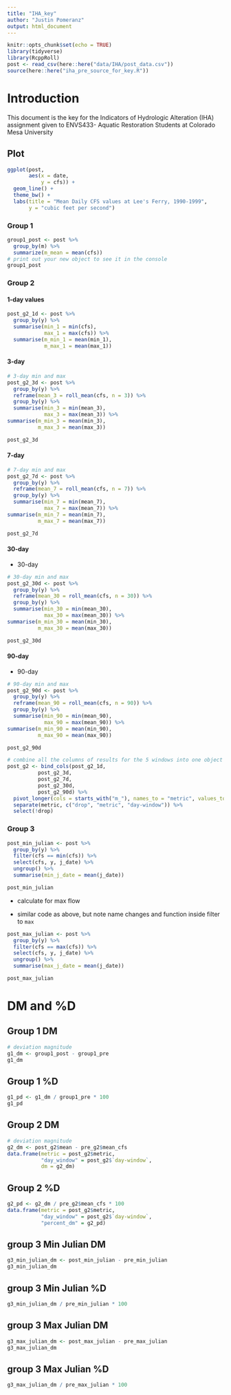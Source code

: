 ```yaml
---
title: "IHA_key"
author: "Justin Pomeranz"
output: html_document
---
```


```r
knitr::opts_chunk$set(echo = TRUE)
library(tidyverse)
library(RcppRoll)
post <- read_csv(here::here("data/IHA/post_data.csv"))
source(here::here("iha_pre_source_for_key.R"))
```

# Introduction  

This document is the key for the Indicators of Hydrologic Alteration (IHA) assignment given to ENVS433- Aquatic Restoration Students at Colorado Mesa University


## Plot

```r
ggplot(post, 
       aes(x = date, 
           y = cfs)) +
  geom_line() +
  theme_bw() +
  labs(title = "Mean Daily CFS values at Lee's Ferry, 1990-1999",
       y = "cubic feet per second")
```

### Group 1
```r
group1_post <- post %>%
  group_by(m) %>%
  summarize(m_mean = mean(cfs))
# print out your new object to see it in the console
group1_post
```

### Group 2
#### 1-day values  
```r
post_g2_1d <- post %>%
  group_by(y) %>%
  summarise(min_1 = min(cfs), 
            max_1 = max(cfs)) %>%
  summarise(m_min_1 = mean(min_1), 
            m_max_1 = mean(max_1))
```

#### 3-day
```r
# 3-day min and max
post_g2_3d <- post %>%
  group_by(y) %>%
  reframe(mean_3 = roll_mean(cfs, n = 3)) %>%
  group_by(y) %>%
  summarise(min_3 = min(mean_3),
            max_3 = max(mean_3)) %>%
summarise(m_min_3 = mean(min_3),
          m_max_3 = mean(max_3))

post_g2_3d
```


#### 7-day

```r
# 7-day min and max
post_g2_7d <- post %>%
  group_by(y) %>%
  reframe(mean_7 = roll_mean(cfs, n = 7)) %>%
  group_by(y) %>%
  summarise(min_7 = min(mean_7),
            max_7 = max(mean_7)) %>%
summarise(m_min_7 = mean(min_7),
          m_max_7 = mean(max_7))

post_g2_7d
```

#### 30-day  

* 30-day 

```r
# 30-day min and max
post_g2_30d <- post %>%
  group_by(y) %>%
  reframe(mean_30 = roll_mean(cfs, n = 30)) %>%
  group_by(y) %>%
  summarise(min_30 = min(mean_30),
            max_30 = max(mean_30)) %>%
summarise(m_min_30 = mean(min_30),
          m_max_30 = mean(max_30))

post_g2_30d
```

#### 90-day 


* 90-day 

```r
# 90-day min and max
post_g2_90d <- post %>%
  group_by(y) %>%
  reframe(mean_90 = roll_mean(cfs, n = 90)) %>%
  group_by(y) %>%
  summarise(min_90 = min(mean_90),
            max_90 = max(mean_90)) %>%
summarise(m_min_90 = mean(min_90),
          m_max_90 = mean(max_90))

post_g2_90d
```

```r
# combine all the columns of results for the 5 windows into one object
post_g2 <- bind_cols(post_g2_1d,
          post_g2_3d,
          post_g2_7d,
          post_g2_30d,
          post_g2_90d) %>%
  pivot_longer(cols = starts_with("m_"), names_to = "metric", values_to = "mean") %>%
  separate(metric, c("drop", "metric", "day-window")) %>%
  select(!drop) 
```



### Group 3

```r
post_min_julian <- post %>%
  group_by(y) %>%
  filter(cfs == min(cfs)) %>%
  select(cfs, y, j_date) %>%
  ungroup() %>%
  summarise(min_j_date = mean(j_date))

post_min_julian
```

* calculate for max flow  

* similar code as above, but note name changes and function inside filter to `max` 

```r
post_max_julian <- post %>%
  group_by(y) %>%
  filter(cfs == max(cfs)) %>%
  select(cfs, y, j_date) %>%
  ungroup() %>%
  summarise(max_j_date = mean(j_date))

post_max_julian
```

# DM and %D  

## Group 1 DM
```r
# deviation magnitude
g1_dm <- group1_post - group1_pre
g1_dm
```

## Group 1 %D
```r
g1_pd <- g1_dm / group1_pre * 100
g1_pd
```

## Group 2 DM
```r
# deviation magnitude
g2_dm <- post_g2$mean - pre_g2$mean_cfs
data.frame(metric = post_g2$metric,
           "day_window" = post_g2$`day-window`,
           dm = g2_dm)
```

## Group 2 %D
```r
g2_pd <- g2_dm / pre_g2$mean_cfs * 100
data.frame(metric = post_g2$metric,
           "day_window" = post_g2$`day-window`,
           "percent_dm" = g2_pd)

```

## group 3 Min Julian DM
```r
g3_min_julian_dm <- post_min_julian - pre_min_julian
g3_min_julian_dm
```
## group 3 Min Julian %D
```r
g3_min_julian_dm / pre_min_julian * 100
```


## group 3 Max Julian DM
```r
g3_max_julian_dm <- post_max_julian - pre_max_julian
g3_max_julian_dm
```
## group 3 Max Julian %D
```r
g3_max_julian_dm / pre_max_julian * 100
```

